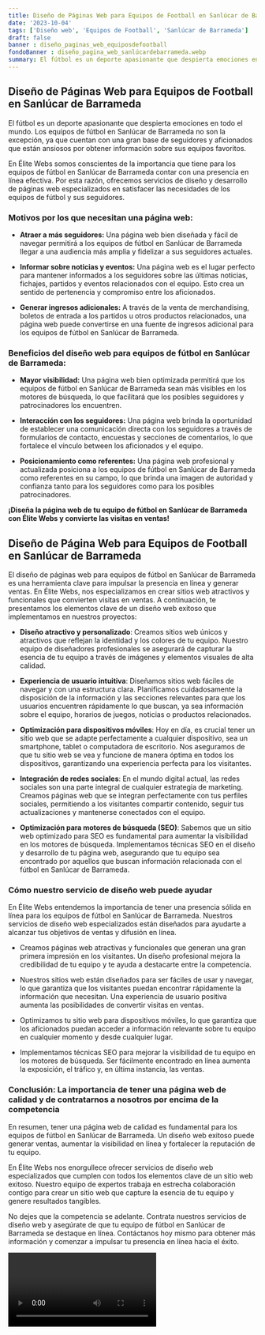 ```yaml
---
title: Diseño de Páginas Web para Equipos de Football en Sanlúcar de Barrameda
date: '2023-10-04'
tags: ['Diseño web', 'Equipos de Football', 'Sanlúcar de Barrameda']
draft: false
banner : diseño_paginas_web_equiposdefootball
fondoBanner : diseño_pagina_web_sanlúcardebarrameda.webp
summary: El fútbol es un deporte apasionante que despierta emociones en todo el mundo. Los equipos de fútbol en Sanlúcar de Barrameda no son la excepción, ya que cuentan con una gran base de seguidores y aficionados que están ansiosos por obtener información sobre sus equipos favoritos.
---
```


## Diseño de Páginas Web para Equipos de Football en Sanlúcar de Barrameda

El fútbol es un deporte apasionante que despierta emociones en todo el mundo. Los equipos de fútbol en Sanlúcar de Barrameda no son la excepción, ya que cuentan con una gran base de seguidores y aficionados que están ansiosos por obtener información sobre sus equipos favoritos.

En Élite Webs somos conscientes de la importancia que tiene para los equipos de fútbol en Sanlúcar de Barrameda contar con una presencia en línea efectiva. Por esta razón, ofrecemos servicios de diseño y desarrollo de páginas web especializados en satisfacer las necesidades de los equipos de fútbol y sus seguidores.

### Motivos por los que necesitan una página web:

- **Atraer a más seguidores:** Una página web bien diseñada y fácil de navegar permitirá a los equipos de fútbol en Sanlúcar de Barrameda llegar a una audiencia más amplia y fidelizar a sus seguidores actuales.

- **Informar sobre noticias y eventos:** Una página web es el lugar perfecto para mantener informados a los seguidores sobre las últimas noticias, fichajes, partidos y eventos relacionados con el equipo. Esto crea un sentido de pertenencia y compromiso entre los aficionados.

- **Generar ingresos adicionales:** A través de la venta de merchandising, boletos de entrada a los partidos u otros productos relacionados, una página web puede convertirse en una fuente de ingresos adicional para los equipos de fútbol en Sanlúcar de Barrameda.

### Beneficios del diseño web para equipos de fútbol en Sanlúcar de Barrameda:

- **Mayor visibilidad:** Una página web bien optimizada permitirá que los equipos de fútbol en Sanlúcar de Barrameda sean más visibles en los motores de búsqueda, lo que facilitará que los posibles seguidores y patrocinadores los encuentren.

- **Interacción con los seguidores:** Una página web brinda la oportunidad de establecer una comunicación directa con los seguidores a través de formularios de contacto, encuestas y secciones de comentarios, lo que fortalece el vínculo between los aficionados y el equipo.

- **Posicionamiento como referentes:** Una página web profesional y actualizada posiciona a los equipos de fútbol en Sanlúcar de Barrameda como referentes en su campo, lo que brinda una imagen de autoridad y confianza tanto para los seguidores como para los posibles patrocinadores.

**¡Diseña la página web de tu equipo de fútbol en Sanlúcar de Barrameda con Élite Webs y convierte las visitas en ventas!**

<GifSeo />

<Cta />

## Diseño de Página Web para Equipos de Football en Sanlúcar de Barrameda

El diseño de páginas web para equipos de fútbol en Sanlúcar de Barrameda es una herramienta clave para impulsar la presencia en línea y generar ventas. En Élite Webs, nos especializamos en crear sitios web atractivos y funcionales que convierten visitas en ventas. A continuación, te presentamos los elementos clave de un diseño web exitoso que implementamos en nuestros proyectos:

- **Diseño atractivo y personalizado**: Creamos sitios web únicos y atractivos que reflejan la identidad y los colores de tu equipo. Nuestro equipo de diseñadores profesionales se asegurará de capturar la esencia de tu equipo a través de imágenes y elementos visuales de alta calidad.

- **Experiencia de usuario intuitiva**: Diseñamos sitios web fáciles de navegar y con una estructura clara. Planificamos cuidadosamente la disposición de la información y las secciones relevantes para que los usuarios encuentren rápidamente lo que buscan, ya sea información sobre el equipo, horarios de juegos, noticias o productos relacionados.

- **Optimización para dispositivos móviles**: Hoy en día, es crucial tener un sitio web que se adapte perfectamente a cualquier dispositivo, sea un smartphone, tablet o computadora de escritorio. Nos aseguramos de que tu sitio web se vea y funcione de manera óptima en todos los dispositivos, garantizando una experiencia perfecta para los visitantes.

- **Integración de redes sociales**: En el mundo digital actual, las redes sociales son una parte integral de cualquier estrategia de marketing. Creamos páginas web que se integran perfectamente con tus perfiles sociales, permitiendo a los visitantes compartir contenido, seguir tus actualizaciones y mantenerse conectados con el equipo.

- **Optimización para motores de búsqueda (SEO)**: Sabemos que un sitio web optimizado para SEO es fundamental para aumentar la visibilidad en los motores de búsqueda. Implementamos técnicas SEO en el diseño y desarrollo de tu página web, asegurando que tu equipo sea encontrado por aquellos que buscan información relacionada con el fútbol en Sanlúcar de Barrameda.

### Cómo nuestro servicio de diseño web puede ayudar

En Élite Webs entendemos la importancia de tener una presencia sólida en línea para los equipos de fútbol en Sanlúcar de Barrameda. Nuestros servicios de diseño web especializados están diseñados para ayudarte a alcanzar tus objetivos de ventas y difusión en línea.

- Creamos páginas web atractivas y funcionales que generan una gran primera impresión en los visitantes. Un diseño profesional mejora la credibilidad de tu equipo y te ayuda a destacarte entre la competencia.

- Nuestros sitios web están diseñados para ser fáciles de usar y navegar, lo que garantiza que los visitantes puedan encontrar rápidamente la información que necesitan. Una experiencia de usuario positiva aumenta las posibilidades de convertir visitas en ventas.

- Optimizamos tu sitio web para dispositivos móviles, lo que garantiza que los aficionados puedan acceder a información relevante sobre tu equipo en cualquier momento y desde cualquier lugar.

- Implementamos técnicas SEO para mejorar la visibilidad de tu equipo en los motores de búsqueda. Ser fácilmente encontrado en línea aumenta la exposición, el tráfico y, en última instancia, las ventas.

### Conclusión: La importancia de tener una página web de calidad y de contratarnos a nosotros por encima de la competencia

En resumen, tener una página web de calidad es fundamental para los equipos de fútbol en Sanlúcar de Barrameda. Un diseño web exitoso puede generar ventas, aumentar la visibilidad en línea y fortalecer la reputación de tu equipo.

En Élite Webs nos enorgullece ofrecer servicios de diseño web especializados que cumplen con todos los elementos clave de un sitio web exitoso. Nuestro equipo de expertos trabaja en estrecha colaboración contigo para crear un sitio web que capture la esencia de tu equipo y genere resultados tangibles.

No dejes que la competencia se adelante. Contrata nuestros servicios de diseño web y asegúrate de que tu equipo de fútbol en Sanlúcar de Barrameda se destaque en línea. Contáctanos hoy mismo para obtener más información y comenzar a impulsar tu presencia en línea hacia el éxito.

<Video />

<CtaBot job='Equipos de Football' city='Sanlúcar de Barrameda'/>

<Gmaps query='Sanlúcar de Barrameda+españa+maps' />